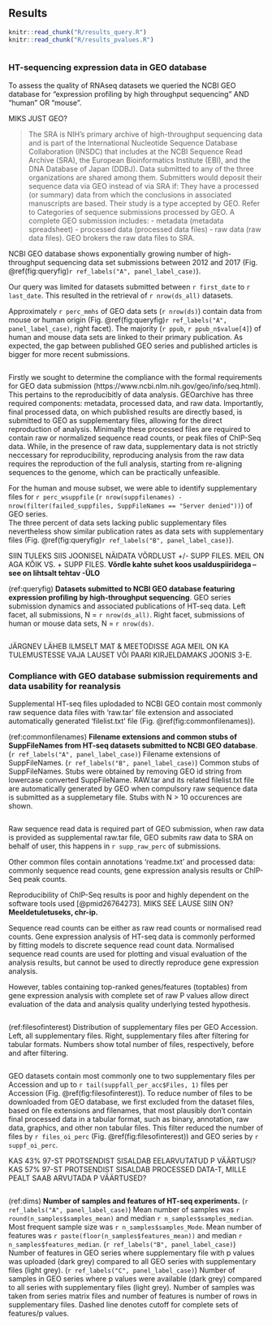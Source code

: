 
## Results {-}

```r
knitr::read_chunk("R/results_query.R")
knitr::read_chunk("R/results_pvalues.R")
```


```r

```

### HT-sequencing expression data in GEO database {-}

To assess the quality of RNAseq datasets we queried the NCBI GEO database for "expression profiling by high throughput sequencing" AND "human" OR "mouse". 

MIKS JUST GEO?

>The SRA is NIH's primary archive of high-throughput sequencing data and is part of the International Nucleotide Sequence Database Collaboration (INSDC) that includes at the NCBI Sequence Read Archive (SRA), the European Bioinformatics Institute (EBI), and the DNA Database of Japan (DDBJ). Data submitted to any of the three organizations are shared among them.
Submitters would deposit their sequence data via GEO instead of via SRA if:
They have a processed (or summary) data from which the conclusions in associated manuscripts are based.
Their study is a type accepted by GEO. Refer to Categories of sequence submissions processed by GEO.
A complete GEO submission includes:
  - metadata (metadata spreadsheet)
  - processed data (processed data files)
  - raw data (raw data files).
GEO brokers the raw data files to SRA.

NCBI GEO database shows exponentially growing number of high-throughput sequencing data set submissions between 2012 and 2017 (Fig. \@ref(fig:queryfig)`r ref_labels("A", panel_label_case)`). 

Our query was limited for datasets submitted between `r first_date` to `r last_date`. 
This resulted in the retrieval of `r nrow(ds_all)` datasets.

Approximately `r perc_mmhs` of GEO data sets (`r nrow(ds)`) contain data from mouse or human origin (Fig. \@ref(fig:queryfig)`r ref_labels("A", panel_label_case)`, right facet).
The majority (`r ppub`, `r ppub_n$value[4]`) of human and mouse data sets are linked to their primary publication.
As expected, the gap between published GEO series and published articles is bigger for more recent submissions.


```r

```

Firstly we sought to determine the compliance with the formal requirements for GEO data submission (https://www.ncbi.nlm.nih.gov/geo/info/seq.html). 
This pertains to the reproducibitly of data analysis. GEOarchive has three required components: metadata, processed data, and raw data. 
Importantly, final processed data, on which published results are directly based, is submitted to GEO as supplementary files, allowing for the direct reproduction of analysis.
Minimally these processed files are required to contain raw or normalized sequence read counts, or peak files of ChIP-Seq data. 
While, in the presence of raw data, supplementary data is not strictly neccessary for reproducibility, reproducing analysis from the raw data requires the reproduction of the full analysis, starting from re-aligning sequences to the genome, which can be practically unfeasible. 

For the human and mouse subset, we were able to identify supplementary files for `r perc_wsuppfile` (`r nrow(suppfilenames) - nrow(filter(failed_suppfiles, SuppFileNames == "Server denied"))`) of GEO series.  
The three percent of data sets lacking public supplementary files nevertheless show similar publication rates as data sets with supplementary files (Fig. \@ref(fig:queryfig)`r ref_labels("B", panel_label_case)`). 

SIIN TULEKS SIIS JOONISEL NÄIDATA VÕRDLUST +/- SUPP FILES. MEIL ON AGA KÕIK VS. + SUPP FILES. **Võrdle kahte suhet koos usalduspiiridega -- see on lihtsalt tehtav -ÜLO**

(ref:queryfig) __Datasets submitted to NCBI GEO database featuring expression profiling by high-throughput sequencing__. GEO series submission dynamics and associated publications of HT-seq data. Left facet, all submissions, N = `r nrow(ds_all)`. Right facet, submissions of human or mouse data sets, N = `r nrow(ds)`.

```r

```


JÄRGNEV LÄHEB ILMSELT MAT & MEETODISSE AGA MEIL ON KA TULEMUSTESSE VAJA LAUSET VÕI PAARI KIRJELDAMAKS JOONIS 3-E.

### Compliance with GEO database submission requirements and data usability for reanalysis {-}

Supplemental HT-seq files uplodaded to NCBI GEO contain most commonly raw sequence data files with 'raw.tar' file extension and associated automatically generated 'filelist.txt' file (Fig. \@ref(fig:commonfilenames)).

(ref:commonfilenames) __Filename extensions and common stubs of SuppFileNames from HT-seq datasets submitted to NCBI GEO database__. (`r ref_labels("A", panel_label_case)`) Filename extensions of SuppFileNames. (`r ref_labels("B", panel_label_case)`) Common stubs of SuppFileNames. Stubs were obtained by removing GEO id string from lowercase converted SuppFileName. RAW.tar and its related filelist.txt file are automatically generated by GEO when compulsory raw sequence data is submitted as a supplemetary file. Stubs with N > 10 occurences are shown.

```r

```

Raw sequence read data is required part of GEO submission, when raw data is provided as supplemental raw.tar file, GEO submits raw data to SRA on behalf of user, this happens in `r supp_raw_perc` of submissions.

Other common files contain annotations 'readme.txt' and processed data: commonly sequence read counts, gene expression analysis results or ChIP-Seq peak counts. 

Reproducibility of ChIP-Seq results is poor and highly dependent on the software tools used [@pmid26764273]. MIKS SEE LAUSE SIIN ON? **Meeldetuletuseks, chr-ip.**

Sequence read counts can be either as raw read counts or normalised read counts.
Gene expression analysis of HT-seq data is commonly performed by fitting models to discrete sequence read count data.
Normalised sequence read counts are used for plotting and visual evaluation of the analysis results, but cannot be used to directly reproduce gene expression analysis. 

However, tables containing top-ranked genes/features (toptables) from gene expression analysis with complete set of raw P values allow direct evaluation of the data and analysis quality underlying tested hypothesis.

```r

```


(ref:filesofinterest) Distribution of supplementary files per GEO Accession. Left, all supplementary files. Right, supplementary files after filtering for tabular formats. Numbers show total number of files, respectively, before and after filtering.

```r

```

GEO datasets contain most commonly one to two supplementary files per Accession and up to `r tail(suppfall_per_acc$Files, 1)` files per Accession (Fig. \@ref(fig:filesofinterest)).
To reduce number of files to be downloaded from GEO database, we first excluded from the dataset files, based on file extensions and filenames, that most plausibly don't contain final processed data in a tabular format, such as binary, annotation, raw data, graphics, and other non tabular files. 
This filter reduced the number of files by `r files_oi_perc` (Fig. \@ref(fig:filesofinterest)) and GEO series by `r suppf_oi_perc`.

KAS 43% 97-ST PROTSENDIST SISALDAB EELARVUTATUD P VÄÄRTUSI?
KAS 57% 97-ST PROTSENDIST SISALDAB PROCESSED DATA-T, MILLE PEALT SAAB ARVUTADA P VÄÄRTUSED?

```r

```

(ref:dims) __Number of samples and features of HT-seq experiments.__ (`r ref_labels("A", panel_label_case)`) Mean number of samples was `r round(n_samples$samples_mean)` and median `r n_samples$samples_median`. Most frequent sample size was `r n_samples$samples_Mode`. Mean number of features was `r paste(floor(n_samples$features_mean))` and median `r n_samples$features_median`. (`r ref_labels("B", panel_label_case)`) Number of features in GEO series where supplementary file with p values was uploaded (dark grey) compared to all GEO series with supplementary files (light grey). (`r ref_labels("C", panel_label_case)`) Number of samples in GEO series where p values were available (dark grey) compared to all series with supplementary files (light grey). Number of samples was taken from series matrix files and number of features is number of rows in supplementary files. Dashed line denotes cutoff for complete sets of features/p values.

```r

```

